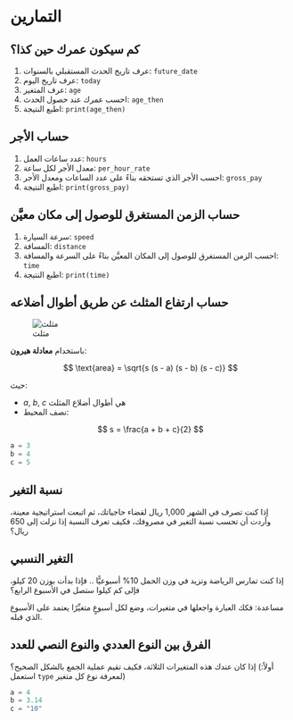 # التمارين {.unnumbered}

## كم سيكون عمرك حين كذا؟

1. عرف تاريخ الحدث المستقبلي بالسنوات: `future_date`
2. عرف تاريخ اليوم: `today`
3. عرف المتغير: `age`
4. احسب عمرك عند حصول الحدث: `age_then`
5. اطبع النتيجة: `print(age_then)`


## حساب الأجر

1. عدد ساعات العمل: `hours`
2. معدل الأجر لكل ساعة: `per_hour_rate`
3. احسب الأجر الذي تستحقه بناءً على عدد الساعات ومعدل الأجر: `gross_pay`
4. اطبع النتيجة: `print(gross_pay)`


## حساب الزمن المستغرق للوصول إلى مكان معيَّن

1. سرعة السيارة: `speed`
2. المسافة: `distance`
3. احسب الزمن المستغرق للوصول إلى المكان المعيَّن بناءً على السرعة والمسافة: `time`
4. اطبع النتيجة: `print(time)`


## حساب ارتفاع المثلث عن طريق أطوال أضلاعه

![مثلث](../../assets/triangle.png)

باستخدام **معادلة هيرون**:

$$
\text{area} = \sqrt{s (s - a) (s - b) (s - c)}  
$$

حيث:

- $a$, $b$, $c$ هي أطوال أضلاع المثلث
- نصف المحيط:

$$
s = \frac{a + b + c}{2}
$$

```python
a = 3
b = 4
c = 5
```


## نسبة التغير

إذا كنت تصرف في الشهر 1,000 ريال لقضاء حاجياتك، ثم اتبعت استراتيجية معينة، وأردت أن تحسب نسبة التغير في مصروفك، فكيف تعرف النسبة إذا نزلت إلى 650 ريال؟


## التغير النسبي

إذا كنت تمارس الرياضة وتزيد في وزن الحمل 10% أسبوعيًّا .. فإذا بدأت بوزن 20 كيلو، فإلى كم كيلوا ستصل في الأسبوع الرابع؟

مساعدة: فكك العبارة واجعلها في متغيرات، وضع لكل أسبوعٍ متغيِّرًا يعتمد على الأسبوع الذي قبله.


## الفرق بين النوع العددي والنوع النصي للعدد

إذا كان عندك هذه المتغيرات الثلاثة، فكيف تقيم عملية الجمع بالشكل الصحيح؟ (أولاً: استعمل `type` لمعرفة نوع كل متغير)

```python
a = 4
b = 3.14
c = "10"
```
